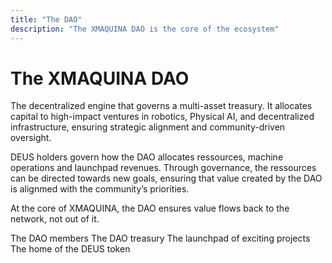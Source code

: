 ```yaml
---
title: "The DAO"
description: "The XMAQUINA DAO is the core of the ecosystem"
---
```


# The XMAQUINA DAO

The decentralized engine that governs a multi-asset treasury. It allocates capital to high-impact ventures in robotics, Physical AI, and decentralized infrastructure, ensuring strategic alignment and community-driven oversight.

DEUS holders govern how the DAO allocates ressources, machine operations and launchpad revenues. Through governance, the ressources can be directed towards new goals, ensuring that value created by the DAO is alignmed with the community’s priorities.

At the core of XMAQUINA, the DAO ensures value flows back to the network, not out of it.

<Columns cols={2}>
  <Card title="The DAO" icon="users" href="/dao/members">
    The DAO members
  </Card>
  <Card title="The DAO treasury" icon="robot" href="/dao/treasury">
    The DAO treasury
  </Card>
  <Card title="Machine Launchpad" icon="rocket" href="/ecosystem/launchpad">
    The launchpad of exciting projects
  </Card>
  <Card title="DEUS token" icon="coins" href="/token/tokenomics">
    The home of the DEUS token
  </Card>
</Columns>
